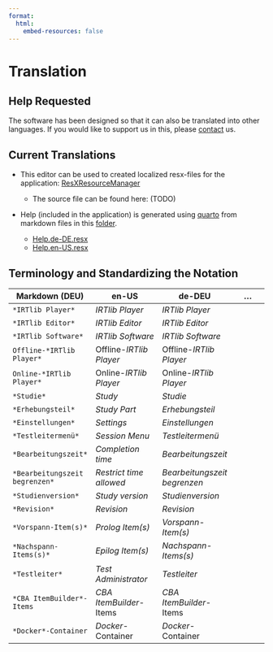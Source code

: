 ```yaml
---
format:
  html:
    embed-resources: false
---
```


# Translation

## Help Requested

::: callout-note
The software has been designed so that it can also be translated into other languages. If you would like to support us in this, please [contact](about.qmd) us.
:::

## Current Translations

* This editor can be used to created localized resx-files for the application: [ResXResourceManager](https://github.com/dotnet/ResXResourceManager)

  - The source file can be found here: (TODO)

* Help (included in the application) is generated using [quarto](https://quarto.org/) from markdown files in this  [folder](https://github.com/kroehne/IRTLibDocumentation/tree/main/help).

  - [Help.de-DE.resx](../Help.de-DE.resx) 
  - [Help.en-US.resx](../Help.en-US.resx)


## Terminology and Standardizing the Notation


| Markdown (DEU)| en-US | de-DEU | ...| 
| --- | ---- | --- | --- | 
|`*IRTlib Player*` | *IRTlib Player* | *IRTlib Player* | |
|`*IRTlib Editor*` | *IRTlib Editor* | *IRTlib Editor* | |
|`*IRTlib Software*` | *IRTlib Software* | *IRTlib Software* | |
|`Offline-*IRTlib Player*` | Offline-*IRTlib Player*| Offline-*IRTlib Player* | |
|`Online-*IRTlib Player*` | Online-*IRTlib Player*| Online-*IRTlib Player* | |
|`*Studie*` | *Study* | *Studie* | |
|`*Erhebungsteil*` | *Study Part    * | *Erhebungsteil* | |
|`*Einstellungen*` | *Settings* | *Einstellungen* | |
|`*Testleitermenü*` | *Session Menu* | *Testleitermenü* | |
|`*Bearbeitungszeit*` | *Completion time* | *Bearbeitungszeit* | |
|`*Bearbeitungszeit begrenzen*` | *Restrict time allowed* | *Bearbeitungszeit begrenzen* | |
|`*Studienversion*` | *Study version* | *Studienversion* | |
|`*Revision*` | *Revision* | *Revision* | |
|`*Vorspann-Item(s)*` | *Prolog Item(s)* | *Vorspann-Item(s)* | |
|`*Nachspann-Items(s)*` | *Epilog Item(s)* | *Nachspann-Items(s)* | |
|`*Testleiter*` | *Test Administrator* | *Testleiter* | |
|`*CBA ItemBuilder*-Items` | *CBA ItemBuilder*-Items | *CBA ItemBuilder*-Items | |
|`*Docker*-Container` | *Docker*-Container | *Docker*-Container | |



 